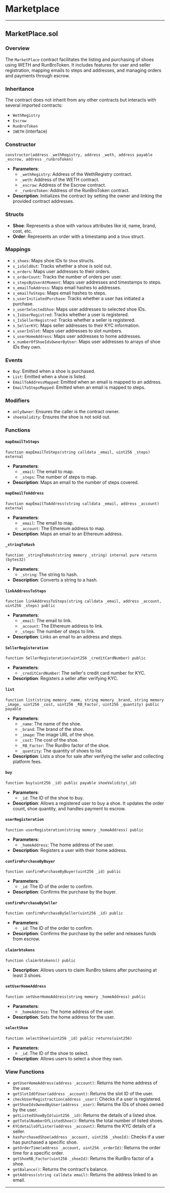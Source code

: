 # Marketplace

---

## MarketPlace.sol

### Overview
The `MarketPlace` contract facilitates the listing and purchasing of shoes using WETH and RunBroToken. It includes features for user and seller registration, mapping emails to steps and addresses, and managing orders and payments through escrow.

### Inheritance
The contract does not inherit from any other contracts but interacts with several imported contracts:
- `WethRegistry`
- `Escrow`
- `RunBroToken`
- `IWETH` (interface)

### Constructor
```solidity
constructor(address _wethRegistry, address _weth, address payable _escrow, address _runbroToken)
```
- **Parameters**: 
  - `_wethRegistry`: Address of the WethRegistry contract.
  - `_weth`: Address of the WETH contract.
  - `_escrow`: Address of the Escrow contract.
  - `_runbroToken`: Address of the RunBroToken contract.
- **Description**: Initializes the contract by setting the owner and linking the provided contract addresses.

### Structs
- **Shoe**: Represents a shoe with various attributes like id, name, brand, cost, etc.
- **Order**: Represents an order with a timestamp and a `Shoe` struct.

### Mappings
- `s_shoes`: Maps shoe IDs to `Shoe` structs.
- `s_isSoldOut`: Tracks whether a shoe is sold out.
- `s_orders`: Maps user addresses to their orders.
- `s_orderCount`: Tracks the number of orders per user.
- `s_stepsByUserAtMoment`: Maps user addresses and timestamps to steps.
- `s_emailToAddress`: Maps email hashes to addresses.
- `s_emailToSteps`: Maps email hashes to steps.
- `s_userInitiatedPurchase`: Tracks whether a user has initiated a purchase.
- `s_userSelectedShoe`: Maps user addresses to selected shoe IDs.
- `s_IsUserRegistred`: Tracks whether a user is registered.
- `s_IsSellerRegistred`: Tracks whether a seller is registered.
- `s_SellerKYC`: Maps seller addresses to their KYC information.
- `s_userInSlot`: Maps user addresses to slot numbers.
- `s_userHomeAddress`: Maps user addresses to home addresses.
- `s_numberOfShoeIdsOwnerByUser`: Maps user addresses to arrays of shoe IDs they own.

### Events
- `Buy`: Emitted when a shoe is purchased.
- `List`: Emitted when a shoe is listed.
- `EmailToAddressMapped`: Emitted when an email is mapped to an address.
- `EmailToStepsMapped`: Emitted when an email is mapped to steps.

### Modifiers
- `onlyOwner`: Ensures the caller is the contract owner.
- `shoeValidity`: Ensures the shoe is not sold out.

### Functions

#### `mapEmailToSteps`
```solidity
function mapEmailToSteps(string calldata _email, uint256 _steps) external
```
- **Parameters**: 
  - `_email`: The email to map.
  - `_steps`: The number of steps to map.
- **Description**: Maps an email to the number of steps covered.

#### `mapEmailToAddress`
```solidity
function mapEmailToAddress(string calldata _email, address _account) external
```
- **Parameters**: 
  - `_email`: The email to map.
  - `_account`: The Ethereum address to map.
- **Description**: Maps an email to an Ethereum address.

#### `_stringToHash`
```solidity
function _stringToHash(string memory _string) internal pure returns (bytes32)
```
- **Parameters**: 
  - `_string`: The string to hash.
- **Description**: Converts a string to a hash.

#### `linkAddressToSteps`
```solidity
function linkAddressToSteps(string calldata _email, address _account, uint256 _steps) public
```
- **Parameters**: 
  - `_email`: The email to link.
  - `_account`: The Ethereum address to link.
  - `_steps`: The number of steps to link.
- **Description**: Links an email to an address and steps.

#### `SellerRegisteration`
```solidity
function SellerRegisteration(uint256 _creditCardNumber) public
```
- **Parameters**: 
  - `_creditCardNumber`: The seller's credit card number for KYC.
- **Description**: Registers a seller after verifying KYC.

#### `list`
```solidity
function list(string memory _name, string memory _brand, string memory _image, uint256 _cost, uint256 _RB_Factor, uint256 _quantity) public payable
```
- **Parameters**: 
  - `_name`: The name of the shoe.
  - `_brand`: The brand of the shoe.
  - `_image`: The image URL of the shoe.
  - `_cost`: The cost of the shoe.
  - `_RB_Factor`: The RunBro factor of the shoe.
  - `_quantity`: The quantity of shoes to list.
- **Description**: Lists a shoe for sale after verifying the seller and collecting platform fees.

#### `buy`
```solidity
function buy(uint256 _id) public payable shoeValidity(_id)
```
- **Parameters**: 
  - `_id`: The ID of the shoe to buy.
- **Description**: Allows a registered user to buy a shoe. It updates the order count, shoe quantity, and handles payment to escrow.

#### `userRegisteration`
```solidity
function userRegisteration(string memory _homeAddress) public
```
- **Parameters**: 
  - `_homeAddress`: The home address of the user.
- **Description**: Registers a user with their home address.

#### `confirmPurchaseByBuyer`
```solidity
function confirmPurchaseByBuyer(uint256 _id) public
```
- **Parameters**: 
  - `_id`: The ID of the order to confirm.
- **Description**: Confirms the purchase by the buyer.

#### `confirmPurchaseBySeller`
```solidity
function confirmPurchaseBySeller(uint256 _id) public
```
- **Parameters**: 
  - `_id`: The ID of the order to confirm.
- **Description**: Confirms the purchase by the seller and releases funds from escrow.

#### `claimrbtokens`
```solidity
function claimrbtokens() public
```
- **Description**: Allows users to claim RunBro tokens after purchasing at least 3 shoes.

#### `setUserHomeAddress`
```solidity
function setUserHomeAddress(string memory _homeAddress) public
```
- **Parameters**: 
  - `_homeAddress`: The home address of the user.
- **Description**: Sets the home address for the user.

#### `selectShoe`
```solidity
function selectShoe(uint256 _id) public returns(uint256)
```
- **Parameters**: 
  - `_id`: The ID of the shoe to select.
- **Description**: Allows users to select a shoe they own.

### View Functions
- `getUserHomeAddress(address _account)`: Returns the home address of the user.
- `getSlotIdOfUser(address _account)`: Returns the slot ID of the user.
- `checkUserRegistraction(address _user)`: Checks if a user is registered.
- `getShoeIdsOwnedByUser(address _user)`: Returns the IDs of shoes owned by the user.
- `getListedShoeById(uint256 _id)`: Returns the details of a listed shoe.
- `getTotalNumberOfListedShoe()`: Returns the total number of listed shoes.
- `KYCdetailsOfLister(address _account)`: Returns the KYC details of a seller.
- `hasPurchasedShoe(address _account, uint256 _shoeId)`: Checks if a user has purchased a specific shoe.
- `getOrderTime(address _account, uint256 _orderId)`: Returns the order time for a specific order.
- `getShoeRB_Factor(uint256 _shoeId)`: Returns the RunBro factor of a shoe.
- `getBalance()`: Returns the contract's balance.
- `getAddress(string calldata email)`: Returns the address linked to an email.

---